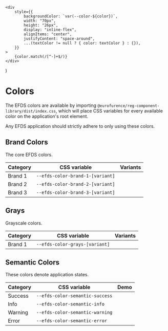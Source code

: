 
<Meta title="Foundation/Colors"/>

	<div
		style={{
			backgroundColor: `var(--color-${color})`,
			width: "70px",
			height: "26px",
			display: "inline-flex",
			alignItems: "center",
			justifyContent: "space-around",
			...(textColor != null ? { color: textColor } : {}),
		}}
	>
		{color.match(/[^-]+$/)}
	</div>
)

# Colors

The EFDS colors are available by importing `@eurofurence/reg-component-library/dist/index.css`,
which will place CSS variables for every available color on the application's root element.

Any EFDS application should strictly adhere to only using these colors.

## Brand Colors

The core EFDS colors.

| Category | CSS variable                     | Variants                                                                                                                                                                                                                                                                                                                                                                                                                       |
| -------- | -------------------------------- | ------------------------------------------------------------------------------------------------------------------------------------------------------------------------------------------------------------------------------------------------------------------------------------------------------------------------------------------------------------------------------------------------------------------------------ |
| Brand 1  | `--efds-color-brand-1-[variant]` | <ColorSwatch color="brand-1-100"/><ColorSwatch color="brand-1-200"/><ColorSwatch color="brand-1-300"/><ColorSwatch color="brand-1-400"/><ColorSwatch color="brand-1-500" textColor="white"/><ColorSwatch color="brand-1-600" textColor="white"/><ColorSwatch color="brand-1-700" textColor="white"/><ColorSwatch color="brand-1-800" textColor="white"/><ColorSwatch color="brand-1-900" textColor="white"/>                   |
| Brand 2  | `--efds-color-brand-2-[variant]` | <ColorSwatch color="brand-2-100"/><ColorSwatch color="brand-2-200"/><ColorSwatch color="brand-2-300"/><ColorSwatch color="brand-2-400" textColor="white"/><ColorSwatch color="brand-2-500" textColor="white"/><ColorSwatch color="brand-2-600" textColor="white"/><ColorSwatch color="brand-2-700" textColor="white"/><ColorSwatch color="brand-2-800" textColor="white"/><ColorSwatch color="brand-2-900" textColor="white"/> |
| Brand 3  | `--efds-color-brand-3-[variant]` | <ColorSwatch color="brand-3-100"/><ColorSwatch color="brand-3-200"/><ColorSwatch color="brand-3-300"/><ColorSwatch color="brand-3-400"/><ColorSwatch color="brand-3-500"/><ColorSwatch color="brand-3-600"/><ColorSwatch color="brand-3-700"/><ColorSwatch color="brand-3-800"/><ColorSwatch color="brand-3-900" textColor="white"/>                                                                                           |

## Grays

Grayscale colors.

| Category | CSS variable                   | Variants                                                                                                                                                                                                                                                                                                                                                                                   |
| -------- | ------------------------------ | ------------------------------------------------------------------------------------------------------------------------------------------------------------------------------------------------------------------------------------------------------------------------------------------------------------------------------------------------------------------------------------------ |
| Brand 1  | `--efds-color-grays-[variant]` | <ColorSwatch color="grays-100"/><ColorSwatch color="grays-200"/><ColorSwatch color="grays-300"/><ColorSwatch color="grays-400"/><ColorSwatch color="grays-500" textColor="white"/><ColorSwatch color="grays-600" textColor="white"/><ColorSwatch color="grays-700" textColor="white"/><ColorSwatch color="grays-800" textColor="white"/><ColorSwatch color="grays-900" textColor="white"/> |

## Semantic Colors

These colors denote application states.

| Category | CSS variable                    | Demo                                                      |
| -------- | ------------------------------- | --------------------------------------------------------- |
| Success  | `--efds-color-semantic-success` | <ColorSwatch color="semantic-success" textColor="white"/> |
| Info     | `--efds-color-semantic-info`    | <ColorSwatch color="semantic-info" textColor="white"/>    |
| Warning  | `--efds-color-semantic-warning` | <ColorSwatch color="semantic-warning"/>                   |
| Error    | `--efds-color-semantic-error`   | <ColorSwatch color="semantic-error" textColor="white"/>   |
